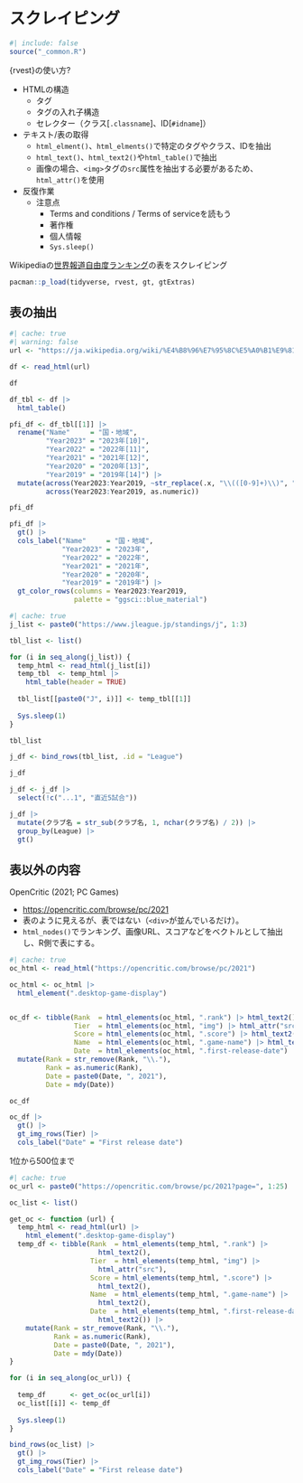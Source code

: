 # スクレイピング {#sec-scraping}

```r
#| include: false
source("_common.R")
```

{rvest}の使い方?

* HTMLの構造
   * タグ
   * タグの入れ子構造
   * セレクター（クラス[`.classname`]、ID[`#idname`]）
* テキスト/表の取得
   * `html_elment()`、`html_elments()`で特定のタグやクラス、IDを抽出
   * `html_text()`、`html_text2()`や`html_table()`で抽出
   * 画像の場合、`<img>`タグの`src`属性を抽出する必要があるため、`html_attr()`を使用
* 反復作業
   * 注意点
      * Terms and conditions / Terms of serviceを読もう
      * 著作権
      * 個人情報
      * `Sys.sleep()`

Wikipediaの[世界報道自由度ランキング](https://ja.wikipedia.org/wiki/%E4%B8%96%E7%95%8C%E5%A0%B1%E9%81%93%E8%87%AA%E7%94%B1%E5%BA%A6%E3%83%A9%E3%83%B3%E3%82%AD%E3%83%B3%E3%82%B0)の表をスクレイピング

```r
pacman::p_load(tidyverse, rvest, gt, gtExtras)
```

## 表の抽出

```r
#| cache: true
#| warning: false
url <- "https://ja.wikipedia.org/wiki/%E4%B8%96%E7%95%8C%E5%A0%B1%E9%81%93%E8%87%AA%E7%94%B1%E5%BA%A6%E3%83%A9%E3%83%B3%E3%82%AD%E3%83%B3%E3%82%B0"

df <- read_html(url)

df

df_tbl <- df |> 
  html_table()

pfi_df <- df_tbl[[1]] |> 
  rename("Name"     = "国・地域",
         "Year2023" = "2023年[10]",
         "Year2022" = "2022年[11]",
         "Year2021" = "2021年[12]",
         "Year2020" = "2020年[13]",
         "Year2019" = "2019年[14]") |> 
  mutate(across(Year2023:Year2019, ~str_replace(.x, "\\(([0-9]+)\\)", "")),
         across(Year2023:Year2019, as.numeric))

pfi_df

pfi_df |> 
  gt() |> 
  cols_label("Name"     = "国・地域",
             "Year2023" = "2023年",
             "Year2022" = "2022年",
             "Year2021" = "2021年",
             "Year2020" = "2020年",
             "Year2019" = "2019年") |> 
  gt_color_rows(columns = Year2023:Year2019,
                palette = "ggsci::blue_material")
```

```r
#| cache: true
j_list <- paste0("https://www.jleague.jp/standings/j", 1:3)

tbl_list <- list()

for (i in seq_along(j_list)) {
  temp_html <- read_html(j_list[i])
  temp_tbl  <- temp_html |> 
    html_table(header = TRUE)
  
  tbl_list[[paste0("J", i)]] <- temp_tbl[[1]]
  
  Sys.sleep(1)
}

tbl_list

j_df <- bind_rows(tbl_list, .id = "League")

j_df

j_df <- j_df |> 
  select(!c("...1", "直近5試合"))

j_df |> 
  mutate(クラブ名 = str_sub(クラブ名, 1, nchar(クラブ名) / 2)) |> 
  group_by(League) |> 
  gt()
```

## 表以外の内容

OpenCritic (2021; PC Games)

* <https://opencritic.com/browse/pc/2021>
* 表のように見えるが、表ではない（`<div>`が並んでいるだけ）。
* `html_nodes()`でランキング、画像URL、スコアなどをベクトルとして抽出し、R側で表にする。

```r
#| cache: true
oc_html <- read_html("https://opencritic.com/browse/pc/2021")

oc_html <- oc_html |> 
  html_element(".desktop-game-display")


oc_df <- tibble(Rank  = html_elements(oc_html, ".rank") |> html_text2(),
                Tier  = html_elements(oc_html, "img") |> html_attr("src"),
                Score = html_elements(oc_html, ".score") |> html_text2(),
                Name  = html_elements(oc_html, ".game-name") |> html_text2(),
                Date  = html_elements(oc_html, ".first-release-date") |> html_text2()) |> 
  mutate(Rank = str_remove(Rank, "\\."),
         Rank = as.numeric(Rank),
         Date = paste0(Date, ", 2021"),
         Date = mdy(Date))

oc_df

oc_df |> 
  gt() |> 
  gt_img_rows(Tier) |> 
  cols_label("Date" = "First release date")
```

1位から500位まで

```r
#| cache: true
oc_url <- paste0("https://opencritic.com/browse/pc/2021?page=", 1:25)

oc_list <- list()

get_oc <- function (url) {
  temp_html <- read_html(url) |> 
    html_element(".desktop-game-display")
  temp_df <- tibble(Rank  = html_elements(temp_html, ".rank") |> 
                      html_text2(),
                    Tier  = html_elements(temp_html, "img") |> 
                      html_attr("src"),
                    Score = html_elements(temp_html, ".score") |> 
                      html_text2(),
                    Name  = html_elements(temp_html, ".game-name") |>
                      html_text2(),
                    Date  = html_elements(temp_html, ".first-release-date") |>
                      html_text2()) |> 
    mutate(Rank = str_remove(Rank, "\\."),
           Rank = as.numeric(Rank),
           Date = paste0(Date, ", 2021"),
           Date = mdy(Date))
}

for (i in seq_along(oc_url)) {
  
  temp_df      <- get_oc(oc_url[i])
  oc_list[[i]] <- temp_df
  
  Sys.sleep(1)
}

bind_rows(oc_list) |> 
  gt() |> 
  gt_img_rows(Tier) |> 
  cols_label("Date" = "First release date")
```